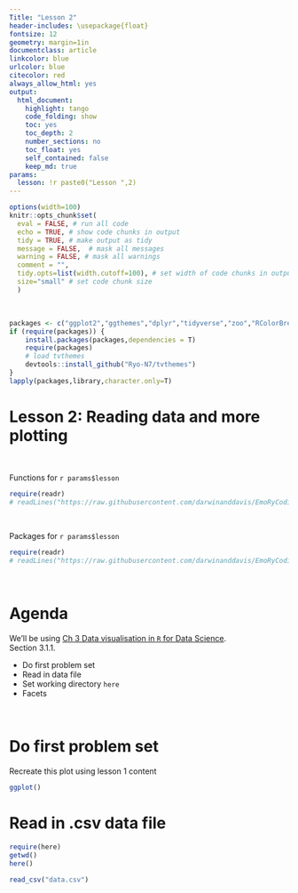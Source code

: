 ```yaml
---
Title: "Lesson 2"
header-includes: \usepackage{float}
fontsize: 12
geometry: margin=1in
documentclass: article
linkcolor: blue
urlcolor: blue
citecolor: red
always_allow_html: yes
output:
  html_document:
    highlight: tango
    code_folding: show
    toc: yes
    toc_depth: 2
    number_sections: no
    toc_float: yes
    self_contained: false
    keep_md: true
params: 
  lesson: !r paste0("Lesson ",2)  
---
```



```r
options(width=100)
knitr::opts_chunk$set(
  eval = FALSE, # run all code
  echo = TRUE, # show code chunks in output 
  tidy = TRUE, # make output as tidy
  message = FALSE,  # mask all messages
  warning = FALSE, # mask all warnings 
  comment = "",
  tidy.opts=list(width.cutoff=100), # set width of code chunks in output
  size="small" # set code chunk size
  )
```
\

<!-- install packages -->
```r
packages <- c("ggplot2","ggthemes","dplyr","tidyverse","zoo","RColorBrewer","viridis","plyr")   
if (require(packages)) {
    install.packages(packages,dependencies = T)
    require(packages)
    # load tvthemes
    devtools::install_github("Ryo-N7/tvthemes")
}
lapply(packages,library,character.only=T)
```

<!-- ____________________________________________________________________________ -->
<!-- ____________________________________________________________________________ -->
<!-- ____________________________________________________________________________ -->
<!-- start body -->

# Lesson 2: Reading data and more plotting  
\  

Functions for `r params$lesson`    
```r
require(readr)
# readLines("https://raw.githubusercontent.com/darwinanddavis/EmoRyCodingClub/master/functions_lesson2.txt")
```
\  

Packages for `r params$lesson`      
```r
require(readr)
# readLines("https://raw.githubusercontent.com/darwinanddavis/EmoRyCodingClub/master/packages_lesson2.txt")
```
\    

# Agenda

We'll be using [Ch 3 Data visualisation in `R` for Data Science](https://r4ds.had.co.nz/data-visualisation.html).  
Section 3.1.1.     

* Do first problem set
* Read in data file  
* Set working directory `here`  
* Facets  


\  

# Do first problem set

Recreate this plot using lesson 1 content    

```r
ggplot()
```

# Read in .csv data file  

```r
require(here)
getwd()
here()

read_csv("data.csv")
```

